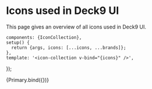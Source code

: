 <!--- Icons.stories.mdx -->


<Meta title="Reference/Icons Overview" />

# Icons used in Deck9 UI

This page gives an overview of all icons used in Deck9 UI.

    components: {IconCollection},
    setup() {
      return {args, icons: [...icons, ...brands]};
    },
    template: '<icon-collection v-bind="{icons}" />',
});

<Story name="All">
    {Primary.bind({})}
</Story>

